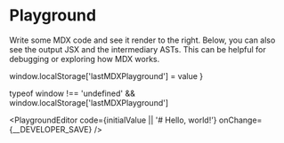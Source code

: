 
# Playground

Write some MDX code and see it render to the right. Below, you can also
see the output JSX and the intermediary ASTs. This can be helpful for
debugging or exploring how MDX works.

  window.localStorage['lastMDXPlayground'] = value
}

  typeof window !== 'undefined' && window.localStorage['lastMDXPlayground']

<PlaygroundEditor
  code={initialValue || '# Hello, world!'}
  onChange={__DEVELOPER_SAVE}
/>
